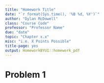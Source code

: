 ```yaml
---
title: "Homework Title"
date: "`r format(Sys.time(), '%B %d, %Y')`"
author: "Dylan McDowell"
class: "Course Code"
professor: "Professor Name"
due: "date"
topic: "Chapter x.x"
misc: "i.e. X Points Possible"
title-page: yes
output: HomeworkBYUI::homework_pdf
---
```

# Problem 1

